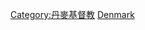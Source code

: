 {{Commons category|Protestantism in Denmark}}

[[Category:丹麥基督教|Category:丹麥基督教]]
[[Category:各国基督教新教|Denmark]]